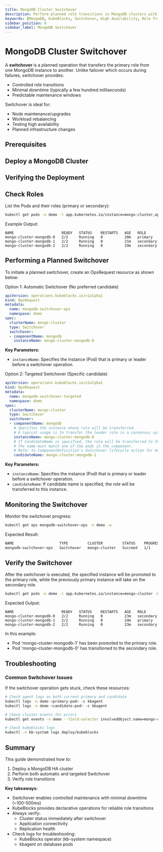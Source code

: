 ```yaml
---
title: MongoDB Cluster Switchover
description: Perform planned role transitions in MongoDB clusters with KubeBlocks for minimal downtime and controlled maintenance
keywords: [MongoDB, KubeBlocks, Switchover, High Availability, Role Transition, Kubernetes]
sidebar_position: 8
sidebar_label: MongoDB Switchover
---
```



# MongoDB Cluster Switchover

A **switchover** is a planned operation that transfers the primary role from one MongoDB instance to another. Unlike failover which occurs during failures, switchover provides:
- Controlled role transitions
- Minimal downtime (typically a few hundred milliseconds)
- Predictable maintenance windows

Switchover is ideal for:
- Node maintenance/upgrades
- Workload rebalancing
- Testing high availability
- Planned infrastructure changes

## Prerequisites


<Prerequisites />

## Deploy a MongoDB Cluster


<CreateCluster />

## Verifying the Deployment


<VerifyCluster />

## Check Roles
List the Pods and their roles (primary or secondary):

```bash
kubectl get pods -n demo -l app.kubernetes.io/instance=mongo-cluster,apps.kubeblocks.io/component-name=mongodb -L kubeblocks.io/role
```

Example Output:

```text
NAME                      READY   STATUS    RESTARTS   AGE   ROLE
mongo-cluster-mongodb-0   2/2     Running   0          20m   primary
mongo-cluster-mongodb-1   2/2     Running   0          21m   secondary
mongo-cluster-mongodb-2   2/2     Running   0          19m   secondary
```

## Performing a Planned Switchover

To initiate a planned switchover, create an OpsRequest resource as shown below:

<Tabs>
  <TabItem value="Automatic Switchover" label="Automatic Switchover" default>
  Option 1: Automatic Switchover (No preferred candidate)

  ```yaml
  apiVersion: operations.kubeblocks.io/v1alpha1
  kind: OpsRequest
  metadata:
    name: mongodb-switchover-ops
    namespace: demo
  spec:
    clusterName: mongo-cluster
    type: Switchover
    switchover:
    - componentName: mongodb
      instanceName: mongo-cluster-mongodb-0
  ```
 **Key Parameters:**
  - `instanceName`: Specifies the instance (Pod) that is primary or leader before a switchover operation.

  </TabItem>
  <TabItem value="Targeted Switchover" label="Targeted Switchover" >
  Option 2: Targeted Switchover (Specific candidate)

  ```yaml
  apiVersion: operations.kubeblocks.io/v1alpha1
  kind: OpsRequest
  metadata:
    name: mongodb-switchover-targeted
    namespace: demo
  spec:
    clusterName: mongo-cluster
    type: Switchover
    switchover:
    - componentName: mongodb
      # Specifies the instance whose role will be transferred.
      # A typical usage is to transfer the leader role in a consensus system.
      instanceName: mongo-cluster-mongodb-0
      # If CandidateName is specified, the role will be transferred to this instance.
      # The name must match one of the pods in the component.
      # Refer to ComponentDefinition's Swtichover lifecycle action for more details.
      candidateName: mongo-cluster-mongodb-1
  ```

  **Key Parameters:**
  - `instanceName`: Specifies the instance (Pod) that is primary or leader before a switchover operation.
  - `candidateName`: If candidate name is specified, the role will be transferred to this instance.
  </TabItem>
</Tabs>

## Monitoring the Switchover

Monitor the switchover progress:

```bash
kubectl get ops mongodb-switchover-ops -n demo -w
```

Expected Result:
```bash
NAME                     TYPE         CLUSTER         STATUS    PROGRESS   AGE
mongodb-switchover-ops   Switchover   mongo-cluster   Succeed   1/1        33s
```
## Verify the Switchover

After the switchover is executed, the specified instance will be promoted to the primary role, while the previously primary instance will take on the secondary role.

```bash
kubectl get pods -n demo -l app.kubernetes.io/instance=mongo-cluster -L kubeblocks.io/role
```

Expected Output:

```text
NAME                      READY   STATUS    RESTARTS   AGE   ROLE
mongo-cluster-mongodb-0   2/2     Running   0          23m   secondary
mongo-cluster-mongodb-1   2/2     Running   0          24m   primary
mongo-cluster-mongodb-2   2/2     Running   0          23m   secondary
```

In this example:
- Pod 'mongo-cluster-mongodb-1' has been promoted to the primary role.
- Pod 'mongo-cluster-mongodb-0' has transitioned to the secondary role.

## Troubleshooting

### Common Switchover Issues

If the switchover operation gets stuck, check these resources:
```bash
# Check agent logs on both current primary and candidate
kubectl logs -n demo <primary-pod> -c kbagent
kubectl logs -n demo <candidate-pod> -c kbagent

# Check cluster events for errors
kubectl get events -n demo --field-selector involvedObject.name=mongo-cluster

# Check kubeblocks logs
kubectl -n kb-system logs deploy/kubeblocks
```

## Summary

This guide demonstrated how to:
1. Deploy a MongoDB HA cluster
2. Perform both automatic and targeted Switchover
3. Verify role transitions

**Key takeaways:**
- Switchover enables controlled maintenance with minimal downtime (~100-500ms)
- KubeBlocks provides declarative operations for reliable role transitions
- Always verify:
  - Cluster status immediately after switchover
  - Application connectivity
  - Replication health
- Check logs for troubleshooting:
  - KubeBlocks operator (kb-system namespace)
  - kbagent on database pods

